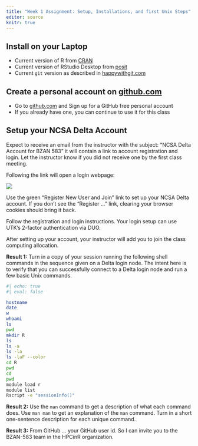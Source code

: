 ```yaml
---
title: "Week 1 Assignment: Setup, Installations, and first Unix Steps"
editor: source
knitr: true
---
```


## Install on your Laptop

* Current version of R from [CRAN](https://cran.r-project.org/)  
* Current version of RStudio Desktop from [posit](https://posit.co/downloads/)  
* Current `git` version as described in [happywithgit.com](https://happygitwithr.com/install-git.html)  

## Create a personal account on [github.com](https://github.com)  

* Go to [github.com](https://github.com) and Sign up for a GitHub free personal account  
* If you already have one, you can continue to use it for this class  


## Setup your NCSA Delta Account

<!--
Instructor notes for adding Delta users to allocated project:  
See "Adding account holders to a group or project" on [Delta Webpage](https://wiki.ncsa.illinois.edu/display/USSPPRT/NCSA+Allocation+and+Account+Management) for general directions.

Specifically, see "Inviting new people to your project" for information on inviting persons who do not have an NCSA account.
-->

Expect to receive an email from the instructor with the subject: "NCSA Delta Account for BZAN 583" it will contain a link to account registration and login. Let the instructor know if you did not receive one by the first class meeting.

Following the link will open a login webpage:

  ![](/pics/login/ncsa.png)

Use the green "Register New User and Join" link to set up your NCSA Delta account. If you don't see the "Register ..." link, clearing your browser cookies should bring it back.

Follow the registration and login instructions. Your login setup can use UTK's 2-factor authentication via DUO. 

After setting up your account, your instructor will add you to join the class computing allocation. 

**Result 1:** Turn in a copy of your session running the following shell commands in the sequence given on a Delta login node.  The intent here is to verify that you can successfully connect to a Delta login node and run a few basic Unix commands.

```bash
#| echo: true
#| eval: false

hostname
date
w
whoami
ls
pwd
mkdir R
ls
ls -a
ls -la
ls -laF --color
cd R
pwd
cd
pwd
module load r
module list
Rscript -e "sessionInfo()"
```
**Result 2:** Use the `man` command to get a description of what each command does. Use `man man` to get an explanation of the `man` command. Turn in a short one-sentence description for each unique command. 

**Result 3:** From GitHub ... your GitHub user id. So I can invite you to the 
BZAN-583 team in the HPCinR organization.
